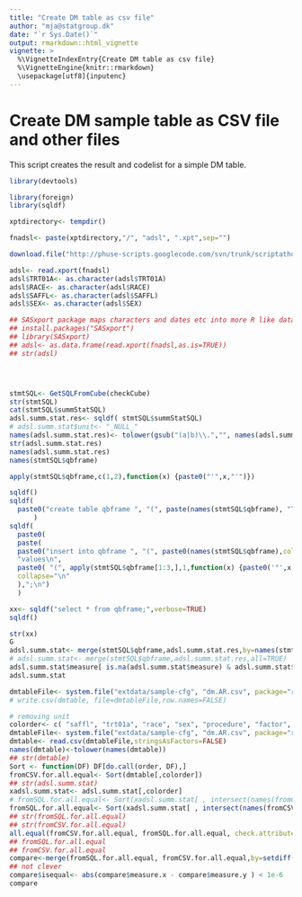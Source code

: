 ```yaml
---
title: "Create DM table as csv file"
author: "mja@statgroup.dk"
date: "`r Sys.Date()`"
output: rmarkdown::html_vignette
vignette: >
  %\VignetteIndexEntry{Create DM table as csv file}
  %\VignetteEngine{knitr::rmarkdown}
  \usepackage[utf8]{inputenc}
---
```


# Create DM sample table as CSV file and other files

This script creates the result and codelist for a simple DM table.


```r

library(devtools)

library(foreign)
library(sqldf)

xptdirectory<- tempdir()

fnadsl<- paste(xptdirectory,"/", "adsl", ".xpt",sep="")

download.file("http://phuse-scripts.googlecode.com/svn/trunk/scriptathon2014/data/adsl.xpt", fnadsl)

adsl<- read.xport(fnadsl)
adsl$TRT01A<- as.character(adsl$TRT01A)
adsl$RACE<- as.character(adsl$RACE)
adsl$SAFFL<- as.character(adsl$SAFFL)
adsl$SEX<- as.character(adsl$SEX)

## SASxport package maps characters and dates etc into more R like data type
## install.packages("SASxport")
## library(SASxport)
## adsl<- as.data.frame(read.xport(fnadsl,as.is=TRUE))
## str(adsl)




stmtSQL<- GetSQLFromCube(checkCube)
str(stmtSQL)
cat(stmtSQL$summStatSQL)
adsl.summ.stat.res<- sqldf( stmtSQL$summStatSQL)
# adsl.summ.stat$unit<- "_NULL_"
names(adsl.summ.stat.res)<- tolower(gsub("(a|b)\\.","", names(adsl.summ.stat.res)))
str(adsl.summ.stat.res)
names(adsl.summ.stat.res)
names(stmtSQL$qbframe)

apply(stmtSQL$qbframe,c(1,2),function(x) {paste0("'",x,"'")})

sqldf()
sqldf(
  paste0("create table qbframe ", "(", paste(names(stmtSQL$qbframe), "TEXT", collapse=", "), ")",";")
      )
sqldf(
  paste0(
  paste(
  paste0("insert into qbframe ", "(", paste0(names(stmtSQL$qbframe),collapse=","), ")\n" ),
  "values\n",
  paste0( "(", apply(stmtSQL$qbframe[1:3,],1,function(x) {paste0('"',x,'"', collapse=",")}), ")",  collapse=",\n"),
  collapse="\n"
  ),";\n")
  )

xx<- sqldf("select * from qbframe;",verbose=TRUE)
sqldf()

str(xx)
G
adsl.summ.stat<- merge(stmtSQL$qbframe,adsl.summ.stat.res,by=names(stmtSQL$qbframe),all=TRUE)
# adsl.summ.stat<- merge(stmtSQL$qbframe,adsl.summ.stat.res,all=TRUE)
adsl.summ.stat$measure[ is.na(adsl.summ.stat$measure) & adsl.summ.stat$procedure=="count" ]<- 0
adsl.summ.stat

dmtableFile<- system.file("extdata/sample-cfg", "dm.AR.csv", package="rrdfqbcrnd0")
# write.csv(dmtable, file=dmtableFile,row.names=FALSE)

# removing unit
colorder<- c( "saffl", "trt01a", "race", "sex", "procedure", "factor", "denominator", "measure")
dmtableFile<- system.file("extdata/sample-cfg", "dm.AR.csv", package="rrdfqbcrnd0")
dmtable<- read.csv(dmtableFile,stringsAsFactors=FALSE)
names(dmtable)<-tolower(names(dmtable))
## str(dmtable)
Sort <- function(DF) DF[do.call(order, DF),]
fromCSV.for.all.equal<- Sort(dmtable[,colorder])
## str(adsl.summ.stat)
xadsl.summ.stat<- adsl.summ.stat[,colorder]
# fromSQL.for.all.equal<- Sort(xadsl.summ.stat[ , intersect(names(fromCSV.for.all.equal),names(xadsl.summ.stat)) ])
fromSQL.for.all.equal<- Sort(xadsl.summ.stat[ , intersect(names(fromCSV.for.all.equal),names(xadsl.summ.stat)) ])
## str(fromSQL.for.all.equal)
## str(fromCSV.for.all.equal)
all.equal(fromCSV.for.all.equal, fromSQL.for.all.equal, check.attributes = FALSE)
## fromSQL.for.all.equal
## fromCSV.for.all.equal
compare<-merge(fromSQL.for.all.equal, fromCSV.for.all.equal,by=setdiff(colorder,"measure"),all=TRUE)
## not clever
compare$isequal<- abs(compare$measure.x - compare$measure.y ) < 1e-6
compare

```
